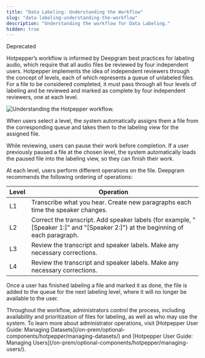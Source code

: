 ```yaml
---
title: "Data Labeling: Understanding the Workflow"
slug: "data-labeling-understanding-the-workflow"
description: "Understanding the workflow for Data Labeling."
hidden: true
---
```


<span class="dg-badge deprecated">Deprecated</span>

Hotpepper’s workflow is informed by Deepgram best practices for labeling audio, which require that all audio files be reviewed by four independent users. Hotpepper implements the idea of independent reviewers through the concept of levels, each of which represents a queue of unlabeled files. For a file to be considered completed, it must pass through all four levels of labeling and be reviewed and marked as complete by four independent reviewers, one at each level.

![Understanding the Hotpepper workflow.](./images/e7953fb-image.png)

When users select a level, the system automatically assigns them a file from the corresponding queue and takes them to the labeling view for the assigned file.

<Info>
While reviewing, users can pause their work before completion. If a user previously paused a file at the chosen level, the system automatically loads the paused file into the labeling view, so they can finish their work.
</Info>

At each level, users perform different operations on the file. Deepgram recommends the following ordering of operations:

| Level | Operation                                                                                                                       |
| ----- | ------------------------------------------------------------------------------------------------------------------------------- |
| L1    | Transcribe what you hear. Create new paragraphs each time the speaker changes.                                                  |
| L2    | Correct the transcript. Add speaker labels (for example, "[Speaker 1:]" and "[Speaker 2:]") at the beginning of each paragraph. |
| L3    | Review the transcript and speaker labels. Make any necessary corrections.                                                       |
| L4    | Review the transcript and speaker labels. Make any necessary corrections.                                                       |

Once a user has finished labeling a file and marked it as done, the file is added to the queue for the next labeling level, where it will no longer be available to the user.

<Info>
Throughout the workflow, administrators control the process, including availability and prioritization of files for labeling, as well as who may use the system. To learn more about administrator operations, visit [Hotpepper User Guide: Managing Datasets](/on-prem/optional-components/hotpepper/managing-datasets/) and [Hotpepper User Guide: Managing Users](/on-prem/optional-components/hotpepper/managing-users/).
</Info>
